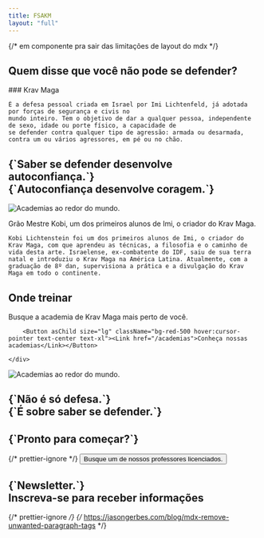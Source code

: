 ```yaml
---
title: FSAKM
layout: "full"
---
```




{/* em componente pra sair das limitações de layout do mdx */}

<Hero />

## Quem disse que você não pode se defender?

<div className='grid lg:grid-cols-2 gap-6 mt-4'>
  <div>
    ### Krav Maga

    É a defesa pessoal criada em Israel por Imi Lichtenfeld, já adotada por forças de segurança e civis no
    mundo inteiro. Tem o objetivo de dar a qualquer pessoa, independente de sexo, idade ou porte físico, a capacidade de
    se defender contra qualquer tipo de agressão: armada ou desarmada, contra um ou vários agressores, em pé ou no chão.

  </div>
  <div>
      <YouTubeEmbed videoid="NNb7iYmZfR4"  />
  </div>
</div>

<Cards />

<h2 className="mt-24 text-center text-3xl uppercase">
  {`Saber se defender desenvolve autoconfiança.`}
  <br />
  <span className="text-blue-500">{`Autoconfiança desenvolve coragem.`}</span>
</h2>

<div className="carousel mx-auto mb-24 py-8">
  <Gallery>
    <GalleryItem src="/pt/images/home/galeria_1.jpg" title="" />
    <GalleryItem src="/pt/images/home/galeria_2.jpg" title="" />
    <GalleryItem src="/pt/images/home/galeria_3.jpg" title="" />
    <GalleryItem src="/pt/images/home/galeria_1.jpg" title="" />
    <GalleryItem src="/pt/images/home/galeria_2.jpg" title="" />
    <GalleryItem src="/pt/images/home/galeria_3.jpg" title="" />
  </Gallery>
</div>

<div className='grid md:grid-cols-2 gap-6 mt-8'>
  <div>
    <Image
    src="/pt/images/home/mestre-kobi_banner.png"
    alt="Academias ao redor do mundo."
    width={800}
    height={400}
    className="w-full h-auto"/>
  </div>
  <div>
    <p className='text-center font-semibold text-3xl uppercase'>Grão Mestre Kobi, um dos primeiros alunos de Imi, <span className='text-red-500'>o criador do Krav Maga.</span></p>

    Kobi Lichtenstein foi um dos primeiros alunos de Imi, o criador do Krav Maga, com que aprendeu as técnicas, a filosofia e o caminho de vida desta arte. Israelense, ex-combatente do IDF, saiu de sua terra natal e introduziu o Krav Maga na América Latina. Atualmente, com a graduação de 8º dan, supervisiona a prática e a divulgação do Krav Maga em todo o continente.

  </div>
</div>

## Onde treinar

<div className="grid md:grid-cols-2 gap-6 mt-8">
  <div className="grid place-items-center">
    <div className="text-center">
      <p className="text-left text-3xl text-balance my-8">Busque a academia de Krav Maga mais perto de você.</p>

        <Button asChild size="lg" className="bg-red-500 hover:cursor-pointer text-center text-xl"><Link href="/academias">Conheça nossas academias</Link></Button>

    </div>

  </div>
  <div>
<Image
  src="/pt/images/home/mapa-home.png"
  alt="Academias ao redor do mundo."
  width={800}
  height={400}
  className="w-full h-auto"
        />
</div>
</div>

<h2 className="my-24 text-center text-3xl uppercase">
  {`Não é só defesa.`}
  <br />
  <span className="text-red-500">{`É sobre saber se defender.`}</span>
</h2>

<div className="grid grid-cols-1 gap-8 md:grid-cols-2 lg:grid-cols-4">
  <Testimonial
    title="Evita-se o confronto quando é possível, mas dele não se foge quando é inevitável."
    author="Kobi Lichtenstein"
    bio="Grão Mestre de Krav Maga"
  />
  <Testimonial
    title="É o caminho mais eficaz para imobilizar o agressor sem uso de armas letais."
    author="Capitão do BOPE"
    bio="Batalhão de Operações Especiais"
  />
  <Testimonial
    title="Você entende que não é porque é menor ou não tem tanta força que alguém pode fazer o que quiser com você."
    author="Fabiana Soares Vieira"
    bio="Aluna, Krav Maga"
  />
  <Testimonial
    title="Hoje ando tranquilo na rua, porque sei o que se passa ao meu redor e estou preparado para me defender."
    author="Leandro Leibel"
    bio="Aluno, Krav Maga"
  />
</div>

<div className="mt-24 w-full text-center">
  <h2 className="my-8 text-center text-3xl font-semibold uppercase">{`Pronto para começar?`}</h2>
  {/* prettier-ignore */}
  <Button asChild size="free" className="bg-red-500 hover:cursor-pointer text-center text-xl lg:py-4"><Link href="/academias">Busque um de nossos professores licenciados.</Link></Button>
</div>

<h2 className="my-24 text-center">
  <span className="text-3xl uppercase">{`Newsletter.`}</span>
  <br />
  <span className="text-2xl">Inscreva-se para receber informações</span>
</h2>

{/* prettier-ignore */}
{/* https://jasongerbes.com/blog/mdx-remove-unwanted-paragraph-tags */}
